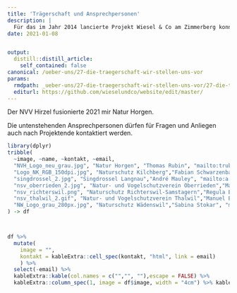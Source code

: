 ```yaml
---
title: 'Trägerschaft und Ansprechpersonen'
description: |
  Für das im Jahr 2014 lancierte Projekt Wiesel & Co am Zimmerberg konnten sich acht Naturschutzvereine des Bezirks Horgen begeistern. Es sind dies sieben Sektionen des Bezirks Horgen des Dachverbandes BirdLife Zürich und der Verein Singdrossel von Langnau. Alle Vereine haben das Projekt die ganze Dauer über getragen. 
date: 2021-01-08


output:
  distill::distill_article:
    self_contained: false
canonical: /ueber-uns/27-die-traegerschaft-wir-stellen-uns-vor
params:
  rmdpath: _ueber-uns/27-die-traegerschaft-wir-stellen-uns-vor/27-die-traegerschaft-wir-stellen-uns-vor.Rmd
  editurl: https://github.com/wieselundco/website/edit/master/
---
```


Der NVV Hirzel fusionierte 2021 mir Natur Horgen. 

  Die untenstehenden Ansprechpersonen dürfen für Fragen und Anliegen auch nach Projektende kontaktiert werden.

```r

library(dplyr)
tribble(
  ~image, ~name, ~kontakt, ~email,
  "NVH_Logo_neu_grau.jpg", "Natur Horgen", "Thomas Rubin", "mailto:trubin@sunrise.ch",
  "Logo_NK_RGB_150dpi.jpg", "Naturschutz Kilchberg","Fabian Schwarzenbach", "mailto:fabian.schwarzenbach@bluemail.ch",
  "singdrossel_2.jpg", "Singdrossel Langnau","André Mauley", "mailto:a.mauley@hispeed.ch",
  "nsv_oberrieden_2.jpg", "Natur- und Vogelschutzverein Oberrieden","Maurus Frei", "mailto:maurus.frei@gruenliberale.ch",
  "nsv_richterswil.png", "Naturschutz Richterswil-Samstagern","Regula Büchler", "mailto:buechler@naturschutz-r-s.ch",
  "nsv_thalwil_2.gif", "Natur- und Vogelschutzverein Thalwil","Manuel Brändli", "mailto:braendli.manuel@gmx.ch",
  "NW_Logo_grau_280px.jpg", "Naturschutz Wädenswil","Sabina Stokar", "mailto:ss@naturwaedi.ch"
) -> df



df %>%
  mutate(
    image = "",
    kontakt = kableExtra::cell_spec(kontakt, "html", link = email)
    ) %>%
  select(-email) %>%
  kableExtra::kable(col.names = c("","", ""),escape = FALSE) %>%
  kableExtra::column_spec(1, image = df$image, width = "4cm") %>% kableExtra::kable_styling()


```

```r



```

<!--http://wieselundco.ch/ueber-uns/27-die-traegerschaft-wir-stellen-uns-vor-->
